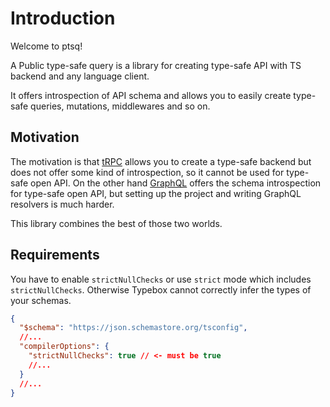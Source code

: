 # Introduction

Welcome to ptsq!

A Public type-safe query is a library for creating type-safe API with TS backend and any language client.

It offers introspection of API schema and allows you to easily create type-safe queries, mutations, middlewares and so on.

## Motivation

The motivation is that [tRPC](https://trpc.io/) allows you to create a type-safe backend but does not offer some kind of introspection, so it cannot be used for type-safe open API.
On the other hand [GraphQL](https://graphql.org/) offers the schema introspection for type-safe open API, but setting up the project and writing GraphQL resolvers is much harder.

This library combines the best of those two worlds.

## Requirements

You have to enable `strictNullChecks` or use `strict` mode which includes `strictNullChecks`. Otherwise Typebox cannot correctly infer the types of your schemas.

```json copy filename="tsconfig.json"
{
  "$schema": "https://json.schemastore.org/tsconfig",
  //...
  "compilerOptions": {
    "strictNullChecks": true // <- must be true
    //...
  }
  //...
}
```
